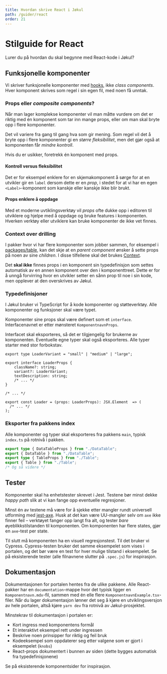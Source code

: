 ```yaml
---
title: Hvordan skrive React i Jøkul
path: /guider/react
order: 21
---
```


# Stilguide for React

<Ingress>Lurer du på hvordan du skal begynne med React-kode i Jøkul?</Ingress>

## Funksjonelle komponenter

Vi skriver funksjonelle komponenter med [hooks](https://reactjs.org/docs/hooks-intro.html), ikke _class components_. Hver komponent skrives som regel i sin egen fil, med noen få unntak.

### Props eller _composite components_?

Når man lager komplekse komponenter vil man måtte vurdere om det er riktig med én komponent som tar inn mange props, eller om man skal bryte opp i flere komponenter.

Det vil variere fra gang til gang hva som gir mening. Som regel vil det å bryte opp i flere komponenter gi en _større fleksibilitet_, men det gjør også at komponenten får _mindre kontroll_.

Hvis du er usikker, foretrekk én komponent med props.

#### Kontroll versus fleksibilitet

Det er for eksempel enklere for en skjemakomponent å sørge for at en utvikler gir en `label` dersom dette er en _prop_, i stedet for at vi har en egen `<Label>`-komponent som kanskje eller kanskje ikke blir brukt.

#### Props enklere å oppdage

Med et moderne uvtiklingsverktøy vil _props_ ofte dukke opp i editoren til utviklere og hjelpe med å oppdage og bruke features i komponenten. Hverken verktøy eller utviklere kan bruke komponenter de ikke vet finnes.

### Context over drilling

I pakker hvor vi har flere komponenter som jobber sammen, for eksempel i [packages/table](https://github.com/fremtind/jokul/tree/main/packages/table), kan det skje at en _parent component_ ønsker å sette props på noen av sine _children_. I disse tilfellene skal det brukes [Context](https://reactjs.org/docs/context.html).

Det **skal ikke** finnes props i en komponent sin typedefinisjon som settes automatisk av en annen komponent over den i komponenttreet. Dette er for å unngå forvirring hvor en utvikler setter en sånn prop til noe i sin kode, men opplever at den overskrives av Jøkul.

### Typedefinisjoner

I Jøkul bruker vi TypeScript for å kode komponenter og støtteverktøy. Alle komponenter og funksjoner skal være typet.

Komponenter sine props skal være definert som et `interface`. Interfacenavnet er etter mønsteret `KomponentnavnProps`.

Interfacet skal eksporteres, så det er tilgjengelig for brukerne av komponenten. Eventuelle egne typer skal også eksporteres. Alle typer starter med stor forbokstav.

```tsx
export type LoaderVariant = "small" | "medium" | "large";

export interface LoaderProps {
    className?: string;
    variant?: LoaderVariant;
    textDescription: string;
    /* ... */
}

/* ... */

export const Loader = (props: LoaderProps): JSX.Element  => (
  /* ... */
);
```

### Eksporter fra pakkens index

Alle komponenter og typer skal eksporteres fra pakkens `main`, typisk `index.ts` på rotnivå i pakken.

```ts
export type { DataTableProps } from "./DataTable";
export { DataTable } from "./DataTable";
export type { TableProps } from "./Table";
export { Table } from "./Table";
/* Og så videre */
```

## Tester

Komponenter skal ha enhetstester skrevet i Jest. Testene bør minst dekke _happy path_ slik at vi kan fange opp eventuelle regresjoner.

Minst én av testene må være for å sjekke etter mangler rundt universell utforming med [jest-axe](https://github.com/nickcolley/jest-axe#readme). Husk at det kan være UU-mangler selv om `axe` ikke finner feil – verktøyet fanger opp langt fra alt, og tester _bare_ øyeblikkstilstanden til komponenten. Om komponenten har flere states, gjør en `axe`-test per state.

Til slutt må komponenten ha en visuell regresjonstest. Til det bruker vi Cypress. Cypress-testen bruker det samme eksempelet som vises i portalen, og det bør være en test for hver mulige tilstand i eksempelet. Se på eksisterende tester (alle filnavnene slutter på `.spec.js`) for inspirasjon.

## Dokumentasjon

Dokumentasjonen for portalen hentes fra de ulike pakkene. Alle React-pakker har en `documentation`-mappe hvor det typisk ligger en `Komponentnavn.mdx`-fil, sammen med én elle flere `KomponentnavnExample.tsx`-filer. Når du lager dokumentasjon lønner det seg å kjøre en utviklingsversjon av hele portalen, altså kjøre `yarn dev` fra rotnivå av Jøkul-prosjektet.

Minstekrav til dokumentasjon i portalen er:

-   Kort ingress med komponentens formål
-   Et interaktivt eksempel rett under ingressen
-   Beskrive noen prinsipper for riktig og feil bruk
-   Kodeeksempel som oppdaterer seg etter valgene som er gjort i eksempelet (`knobs`)
-   React-props dokumentert i bunnen av siden (dette bygges automatisk fra typedefinisjonene)

Se på eksisterende komponentsider for inspirasjon.
